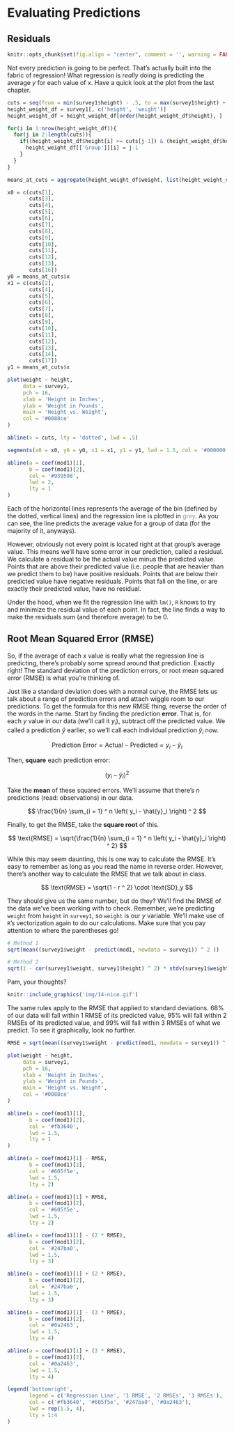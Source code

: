 # Evaluating Predictions

## Residuals

```r
knitr::opts_chunk$set(fig.align = "center", comment = '', warning = FALSE, message = FALSE, fig.height = 7, fig.width = 12, cache = TRUE)
```

Not every prediction is going to be perfect. That's actually built into the fabric of regression! What regression is *really* doing is predicting the average $y$ for each value of $x$. Have a quick look at the plot from the last chapter.

```r
cuts = seq(from = min(survey1$height) - .5, to = max(survey1$height) + 1.5, by = 3)
height_weight_df = survey1[, c('height', 'weight')]
height_weight_df = height_weight_df[order(height_weight_df$height), ]

for(i in 1:nrow(height_weight_df)){
  for(j in 2:length(cuts)){
    if((height_weight_df$height[i] >= cuts[j-1]) & (height_weight_df$height[i] <= cuts[j])){
      height_weight_df[['Group']][i] = j-1
    }
  }
}

means_at_cuts = aggregate(height_weight_df$weight, list(height_weight_df$Group), mean)

x0 = c(cuts[1],
       cuts[3],
       cuts[4],
       cuts[5],
       cuts[6],
       cuts[7],
       cuts[8],
       cuts[9],
       cuts[10],
       cuts[11],
       cuts[12],
       cuts[13],
       cuts[16])
y0 = means_at_cuts$x
x1 = c(cuts[2],
       cuts[4],
       cuts[5],
       cuts[6],
       cuts[7],
       cuts[8],
       cuts[9],
       cuts[10],
       cuts[11],
       cuts[12],
       cuts[13],
       cuts[14],
       cuts[17])
y1 = means_at_cuts$x

plot(weight ~ height,
     data = survey1,
     pch = 16,
     xlab = 'Height in Inches',
     ylab = 'Weight in Pounds',
     main = 'Height vs. Weight',
     col = '#0088ce'
)

abline(v = cuts, lty = 'dotted', lwd = .5)

segments(x0 = x0, y0 = y0, x1 = x1, y1 = y1, lwd = 1.5, col = '#000000')

abline(a = coef(mod1)[1],
       b = coef(mod1)[2],
       col = '#939598',
       lwd = 2,
       lty = 1
)
```

Each of the horizontal lines represents the average of the bin (defined by the dotted, vertical lines) and the regression line is plotted in <span style = 'color: #939895'>grey</span>. As you can see, the line predicts the average value for a group of data (for the majority of it, anyways).

However, obviously not every point is located right at that group's average value. This means we'll have some error in our prediction, called a <span class = 'vocab'>residual</span>. We calculate a residual to be the actual value minus the predicted value. Points that are above their predicted value (i.e. people that are heavier than we predict them to be) have positive residuals. Points that are below their predicted value have negative residuals. Points that fall on the line, or are exactly their predicted value, have no residual.

Under the hood, when we fit the regression line with `lm()`, `R` knows to try and minimize the residual value of each point. In fact, the line finds a way to make the residuals sum (and therefore average) to be 0.

## Root Mean Squared Error (RMSE)

So, if the average of each $x$ value is really what the regression line is predicting, there's probably some spread around that prediction. Exactly right! The <span class = 'vocab'>standard deviation of the prediction errors</span>, or <span class = 'vocab'>root mean squared error (RMSE)</span> is what you're thinking of.

Just like a standard deviation does with a normal curve, the RMSE lets us talk about a range of prediction errors and attach wiggle room to our predictions. To get the formula for this new RMSE thing, reverse the order of the words in the name. Start by finding the prediction **error**. That is, for each $y$ value in our data (we'll call it $y_i$), subtract off the predicted value. We called a prediction $\hat{y}$ earlier, so we'll call each individual prediction $\hat{y}_i$ now.

$$ \text{Prediction Error} = \text{Actual} - \text{Predicted} = y_i - \hat{y}_i $$

Then, **square** each prediction error:

$$ \left( y_i - \hat{y}_i \right) ^ 2 $$

Take the **mean** of these squared errors. We'll assume that there's $n$ predictions (read: observations) in our data.

$$ \frac{1}{n} \sum_{i = 1} ^ n \left( y_i - \hat{y}_i \right) ^ 2 $$

Finally, to get the RMSE, take the **square root** of this.

$$ \text{RMSE} = \sqrt{\frac{1}{n} \sum_{i = 1} ^ n \left( y_i - \hat{y}_i \right) ^ 2} $$

While this may seem daunting, this is one way to calculate the RMSE. It's easy to remember as long as you read the name in reverse order. However, there's another way to calculate the RMSE that we talk about in class.

$$ \text{RMSE} = \sqrt{1 - r ^ 2} \cdot \text{SD}_y $$

They should give us the same number, but do they? We'll find the RMSE of the data we've been working with to check. Remember, we're predicting `weight` from `height` in `survey1`, so `weight` is our $y$ variable. We'll make use of `R`'s vectorization again to do our calculations. Make sure that you pay attention to where the parentheses go!

```r
# Method 1
sqrt(mean((survey1$weight - predict(mod1, newdata = survey1)) ^ 2 ))

# Method 2
sqrt(1 - cor(survey1$weight, survey1$height) ^ 2) * stdv(survey1$weight)
```

Pam, your thoughts?

```r
knitr::include_graphics('img/14-nice.gif')
```

The same rules apply to the RMSE that applied to standard deviations. 68% of our data will fall within 1 RMSE of its predicted value, 95% will fall within 2 RMSEs of its predicted value, and 99% will fall within 3 RMSEs of what we predict. To see it graphically, look no further.

```r
RMSE = sqrt(mean((survey1$weight - predict(mod1, newdata = survey1)) ^ 2 ))

plot(weight ~ height,
     data = survey1,
     pch = 16,
     xlab = 'Height in Inches',
     ylab = 'Weight in Pounds',
     main = 'Height vs. Weight',
     col = '#0088ce'
)

abline(a = coef(mod1)[1],
       b = coef(mod1)[2],
       col = '#fb3640',
       lwd = 1.5,
       lty = 1
)

abline(a = coef(mod1)[1] - RMSE,
       b = coef(mod1)[2],
       col = '#605f5e',
       lwd = 1.5,
       lty = 2)

abline(a = coef(mod1)[1] + RMSE,
       b = coef(mod1)[2],
       col = '#605f5e',
       lwd = 1.5,
       lty = 2)

abline(a = coef(mod1)[1] - (2 * RMSE),
       b = coef(mod1)[2],
       col = '#247ba0',
       lwd = 1.5,
       lty = 3)

abline(a = coef(mod1)[1] + (2 * RMSE),
       b = coef(mod1)[2],
       col = '#247ba0',
       lwd = 1.5,
       lty = 3)

abline(a = coef(mod1)[1] - (3 * RMSE),
       b = coef(mod1)[2],
       col = '#0a2463',
       lwd = 1.5,
       lty = 4)

abline(a = coef(mod1)[1] + (3 * RMSE),
       b = coef(mod1)[2],
       col = '#0a2463',
       lwd = 1.5,
       lty = 4)

legend('bottomright',
       legend = c('Regression Line', '1 RMSE', '2 RMSEs', '3 RMSEs'),
       col = c('#fb3640', '#605f5e', '#247ba0', '#0a2463'),
       lwd = rep(1.5, 4),
       lty = 1:4
)
```

